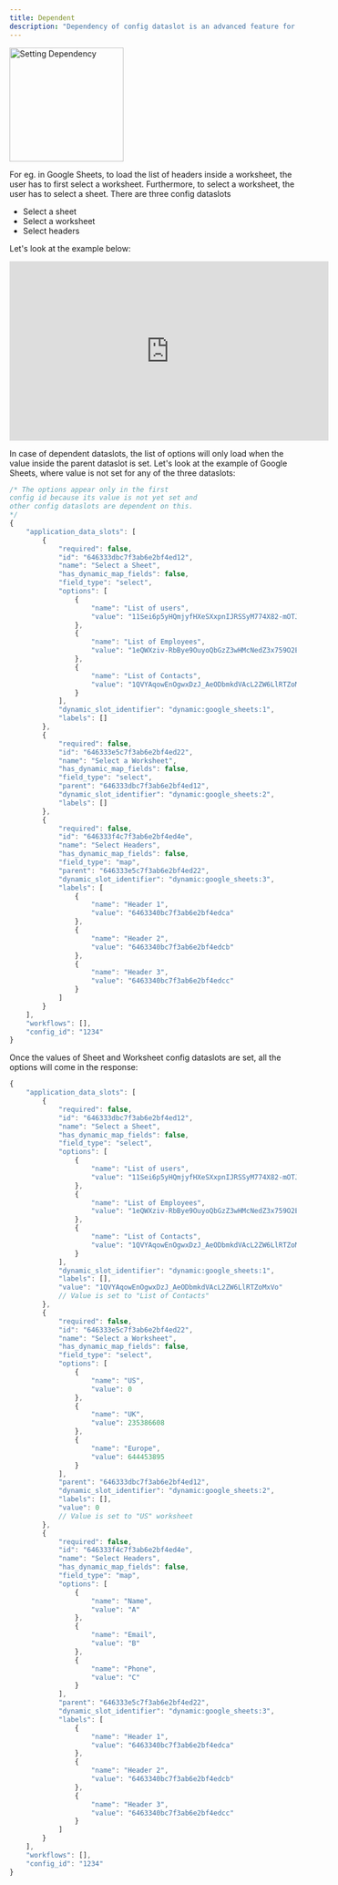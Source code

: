 ```yaml
---
title: Dependent
description: "Dependency of config dataslot is an advanced feature for certain fields that require dependency on previous config dataslot."
---
```


<img height="200" src="/images/dependent_field.png" alt="Setting Dependency"/>

For eg. in Google Sheets, to load the list of headers inside a worksheet, the user has to first select a worksheet. Furthermore, to select a worksheet, the user has to select a sheet. There are three config dataslots

+ Select a sheet
+ Select a worksheet
+ Select headers


Let's look at the example below:

<iframe
  width="560"
  height="315"
  src="https://www.loom.com/embed/de75bc2559b94523b0fb426dbb946b13?sid=580fc90c-7d64-4801-ac6e-51dc04b3146f"
  title="Setting Google sheet dependency"
  frameborder="0"
  allow="accelerometer; autoplay; clipboard-write; encrypted-media; gyroscope; picture-in-picture"
  allowfullscreen
  style={{ width: '100%', borderRadius: '0.5rem' }}
></iframe>

In case of dependent dataslots, the list of options will only load when the value inside the parent dataslot is set. Let's look at the example of 
Google Sheets, where value is not set for any of the three dataslots:

```JavaScript
/* The options appear only in the first 
config id because its value is not yet set and 
other config dataslots are dependent on this.
*/
{
    "application_data_slots": [
        {
            "required": false,
            "id": "646333dbc7f3ab6e2bf4ed12",
            "name": "Select a Sheet",
            "has_dynamic_map_fields": false,
            "field_type": "select",
            "options": [
                {
                    "name": "List of users",
                    "value": "11Sei6p5yHQmjyfHXeSXxpnIJRSSyM774X82-mOTJNe4"
                },
                {
                    "name": "List of Employees",
                    "value": "1eQWXziv-RbBye9OuyoQbGzZ3wHMcNedZ3x759O2EeZo"
                },
                {
                    "name": "List of Contacts",
                    "value": "1QVYAqowEnOgwxDzJ_AeODbmkdVAcL2ZW6LlRTZoMxVo"
                }
            ],
            "dynamic_slot_identifier": "dynamic:google_sheets:1",
            "labels": []
        },
        {
            "required": false,
            "id": "646333e5c7f3ab6e2bf4ed22",
            "name": "Select a Worksheet",
            "has_dynamic_map_fields": false,
            "field_type": "select",
            "parent": "646333dbc7f3ab6e2bf4ed12",
            "dynamic_slot_identifier": "dynamic:google_sheets:2",
            "labels": []
        },
        {
            "required": false,
            "id": "646333f4c7f3ab6e2bf4ed4e",
            "name": "Select Headers",
            "has_dynamic_map_fields": false,
            "field_type": "map",
            "parent": "646333e5c7f3ab6e2bf4ed22",
            "dynamic_slot_identifier": "dynamic:google_sheets:3",
            "labels": [
                {
                    "name": "Header 1",
                    "value": "6463340bc7f3ab6e2bf4edca"
                },
                {
                    "name": "Header 2",
                    "value": "6463340bc7f3ab6e2bf4edcb"
                },
                {
                    "name": "Header 3",
                    "value": "6463340bc7f3ab6e2bf4edcc"
                }
            ]
        }
    ],
    "workflows": [],
    "config_id": "1234"
}
```

Once the values of Sheet and Worksheet config dataslots are set, all the options will come in the response:

```JavaScript
{
    "application_data_slots": [
        {
            "required": false,
            "id": "646333dbc7f3ab6e2bf4ed12",
            "name": "Select a Sheet",
            "has_dynamic_map_fields": false,
            "field_type": "select",
            "options": [
                {
                    "name": "List of users",
                    "value": "11Sei6p5yHQmjyfHXeSXxpnIJRSSyM774X82-mOTJNe4"
                },
                {
                    "name": "List of Employees",
                    "value": "1eQWXziv-RbBye9OuyoQbGzZ3wHMcNedZ3x759O2EeZo"
                },
                {
                    "name": "List of Contacts",
                    "value": "1QVYAqowEnOgwxDzJ_AeODbmkdVAcL2ZW6LlRTZoMxVo"
                }
            ],
            "dynamic_slot_identifier": "dynamic:google_sheets:1",
            "labels": [],
            "value": "1QVYAqowEnOgwxDzJ_AeODbmkdVAcL2ZW6LlRTZoMxVo"
            // Value is set to "List of Contacts"
        },
        {
            "required": false,
            "id": "646333e5c7f3ab6e2bf4ed22",
            "name": "Select a Worksheet",
            "has_dynamic_map_fields": false,
            "field_type": "select",
            "options": [
                {
                    "name": "US",
                    "value": 0
                },
                {
                    "name": "UK",
                    "value": 235386608
                },
                {
                    "name": "Europe",
                    "value": 644453895
                }
            ],
            "parent": "646333dbc7f3ab6e2bf4ed12",
            "dynamic_slot_identifier": "dynamic:google_sheets:2",
            "labels": [],
            "value": 0
            // Value is set to "US" worksheet
        },
        {
            "required": false,
            "id": "646333f4c7f3ab6e2bf4ed4e",
            "name": "Select Headers",
            "has_dynamic_map_fields": false,
            "field_type": "map",
            "options": [
                {
                    "name": "Name",
                    "value": "A"
                },
                {
                    "name": "Email",
                    "value": "B"
                },
                {
                    "name": "Phone",
                    "value": "C"
                }
            ],
            "parent": "646333e5c7f3ab6e2bf4ed22",
            "dynamic_slot_identifier": "dynamic:google_sheets:3",
            "labels": [
                {
                    "name": "Header 1",
                    "value": "6463340bc7f3ab6e2bf4edca"
                },
                {
                    "name": "Header 2",
                    "value": "6463340bc7f3ab6e2bf4edcb"
                },
                {
                    "name": "Header 3",
                    "value": "6463340bc7f3ab6e2bf4edcc"
                }
            ]
        }
    ],
    "workflows": [],
    "config_id": "1234"
}
```
